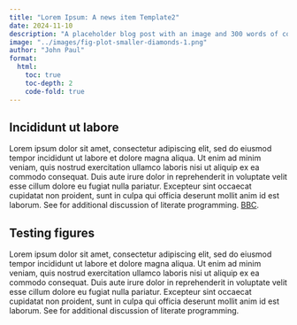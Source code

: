 ```yaml
---
title: "Lorem Ipsum: A news item Template2"
date: 2024-11-10
description: "A placeholder blog post with an image and 300 words of content. And some more content here and there."
image: "../images/fig-plot-smaller-diamonds-1.png"
author: "John Paul"
format:
  html:
    toc: true
    toc-depth: 2
    code-fold: true
---
```


## Incididunt ut labore

Lorem ipsum dolor sit amet, consectetur adipiscing elit, sed do eiusmod tempor incididunt ut labore et dolore magna aliqua. Ut enim ad minim veniam, quis nostrud exercitation ullamco laboris nisi ut aliquip ex ea commodo consequat. Duis aute irure dolor in reprehenderit in voluptate velit esse cillum dolore eu fugiat nulla pariatur. Excepteur sint occaecat cupidatat non proident, sunt in culpa qui officia deserunt mollit anim id est laborum. See for additional discussion of literate programming. [BBC](https://www.bbc.co.uk/).

## Testing figures

Lorem ipsum dolor sit amet, consectetur adipiscing elit, sed do eiusmod tempor incididunt ut labore et dolore magna aliqua. Ut enim ad minim veniam, quis nostrud exercitation ullamco laboris nisi ut aliquip ex ea commodo consequat. Duis aute irure dolor in reprehenderit in voluptate velit esse cillum dolore eu fugiat nulla pariatur. Excepteur sint occaecat cupidatat non proident, sunt in culpa qui officia deserunt mollit anim id est laborum. See for additional discussion of literate programming.
